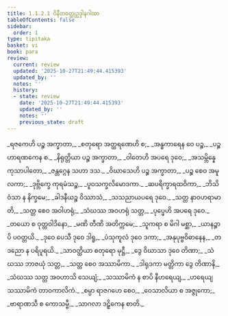 ```yaml
---
title: 1.1.2.1 ဝိနီတဝတ္ထုဥဒ္ဒါနဂါထာ
tableOfContents: false
sidebar:
  order: 1
type: tipitaka
basket: vi
book: para
review:
  current: review
  updated: '2025-10-27T21:49:44.415393'
  updated_by: ''
  notes: ''
  history:
  - state: review
    date: '2025-10-27T21:49:44.415393'
    updated_by: ''
    notes: ''
    previous_state: draft
---
```



<ReviewStatus review={frontmatter.review} showDetails={true} />

<HypothesisAnnotation frontmatter={frontmatter} />

<DynamicBreadcrumb />

<Paragraph number="282" type="verses" book="para">
_ရဇကေဟိ ပဉ္စ အက္ခာတာ,_  
_စတုရော အတ္ထရဏေဟိ စ;_  
_အန္ဓကာရေန ဝေ ပဉ္စ,_  
_ပဉ္စ ဟာရဏကေန စ._  

</Paragraph>

<Paragraph number="283" type="verses" book="para">
_နိရုတ္တိယာ ပဉ္စ အက္ခာတာ,_  
_ဝါတေဟိ အပရေ ဒုဝေ;_  
_အသမ္ဘိန္နေ ကုသာပါတော,_  
_ဇန္တဂ္ဂေန သဟာ ဒသ._  

</Paragraph>

<Paragraph number="284" type="verses" book="para">
_ဝိဃာသေဟိ ပဉ္စ အက္ခာတာ,_  
_ပဉ္စ စေဝ အမူလကာ;_  
_ဒုဗ္ဘိက္ခေ ကုရမံသဉ္စ,_  
_ပူဝသက္ခလိမောဒကာ._  

</Paragraph>

<Paragraph number="285" type="verses" book="para">
_ဆပရိက္ခာရထဝိကာ,_  
_ဘိသိဝံသာ န နိက္ခမေ;_  
_ခါဒနီယဉ္စ ဝိဿာသံ,_  
_သသညာယပရေ ဒုဝေ._  

</Paragraph>

<Paragraph number="286" type="verses" book="para">
_သတ္တ နာဝဟရာမာတိ,_  
_သတ္တ စေဝ အဝါဟရုံ;_  
_သံဃဿ အဝဟရုံ သတ္တ,_  
_ပုပ္ဖေဟိ အပရေ ဒုဝေ._  

</Paragraph>

<Paragraph number="287" type="verses" book="para">
_တယော စ ဝုတ္တဝါဒိနော,_  
_မဏိ တီဏိ အတိက္ကမေ;_  
_သူကရာ စ မိဂါ မစ္ဆာ,_  
_ယာနဉ္စာပိ ပဝတ္တယိ._  

</Paragraph>

<Paragraph number="288" type="verses" book="para">
_ဒုဝေ ပေသီ ဒုဝေ ဒါရူ,_  
_ပံသုကူလံ ဒုဝေ ဒကာ;_  
_အနုပုဗ္ဗဝိဓာနေန,_  
_တဒညော န ပရိပူရယိ._  

</Paragraph>

<Paragraph number="289" type="verses" book="para">
_သာဝတ္ထိယာ စတုရော မုဋ္ဌီ,_  
_ဒွေ ဝိဃာသာ ဒုဝေ တိဏာ;_  
_သံဃဿ ဘာဇယုံ သတ္တ,_  
_သတ္တ စေဝ အဿာမိကာ._  

</Paragraph>

<Paragraph number="290" type="verses" book="para">
_ဒါရုဒကာ မတ္တိကာ ဒွေ တိဏာနိ,_  
_သံဃဿ သတ္တ အဝဟာသိ သေယျံ;_  
_သဿာမိကံ န စာပိ နီဟရေယျ,_  
_ဟရေယျ သဿာမိကံ တာဝကာလိကံ._  

</Paragraph>

<Paragraph number="291" type="verses" book="para">
_စမ္ပာ ရာဇဂဟေ စေဝ,_  
_ဝေသာလိယာ စ အဇ္ဇုကော;_  
_ဗာရာဏသီ စ ကောသမ္ဗီ,_  
_သာဂလာ ဒဠှိကေန စာတိ._
</Paragraph>